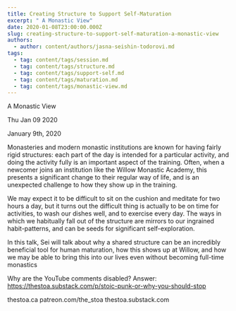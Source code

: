 ```yaml
---
title: Creating Structure to Support Self-Maturation
excerpt: " A Monastic View"
date: 2020-01-08T23:00:00.000Z
slug: creating-structure-to-support-self-maturation-a-monastic-view
authors:
  - author: content/authors/jasna-seishin-todorovi.md
tags:
  - tag: content/tags/session.md
  - tag: content/tags/structure.md
  - tag: content/tags/support-self.md
  - tag: content/tags/maturation.md
  - tag: content/tags/monastic-view.md
---
```




 A Monastic View

Thu Jan 09 2020

January 9th, 2020

Monasteries and modern monastic institutions are known for having fairly rigid structures: each part of the day is intended for a particular activity, and doing the activity fully is an important aspect of the training. Often, when a newcomer joins an institution like the Willow Monastic Academy, this presents a significant change to their regular way of life, and is an unexpected challenge to how they show up in the training.

We may expect it to be difficult to sit on the cushion and meditate for two hours a day, but it turns out the difficult thing is actually to be on time for activities, to wash our dishes well, and to exercise every day. The ways in which we habitually fall out of the structure are mirrors to our ingrained habit-patterns, and can be seeds for significant self-exploration.

In this talk, Sei will talk about why a shared structure can be an incredibly beneficial tool for human maturation, how this shows up at Willow, and how we may be able to bring this into our lives even without becoming full-time monastics

Why are the YouTube comments disabled? Answer: https://thestoa.substack.com/p/stoic-punk-or-why-you-should-stop

thestoa.ca
patreon.com/the_stoa
thestoa.substack.com


